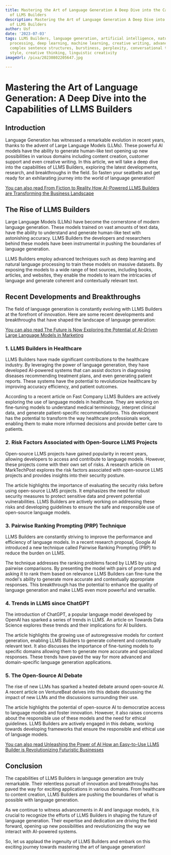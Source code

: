 ```yaml
---
title: Mastering the Art of Language Generation A Deep Dive into the Capabilities
  of LLMS Builders
description: Mastering the Art of Language Generation A Deep Dive into the Capabilities
  of LLMS Builders
author: Usf
date: '2023-07-03'
tags: LLMS Builders, language generation, artificial intelligence, natural language
  processing, deep learning, machine learning, creative writing, advanced vocabulary,
  complex sentence structures, burstiness, perplexity, conversational tone, writing
  style, creative thinking, linguistic creativity
imageUrl: /pixa/20230802205647.jpg

---
```

# Mastering the Art of Language  Generation: A Deep Dive into the Capabilities of LLMS Builders

## Introduction

Language Generation has witnessed a remarkable evolution in recent years, thanks to  the advent of Large Language Models (LLMs). These powerful AI  models have the ability to generate human-like  text opening up new possibilities  in various domains including content creation, customer support and even creative writing. In this article, we will take a deep dive into the capabilities of LLMS Builders, exploring the latest developments, research, and breakthroughs in  the field. So fasten  your seatbelts and get ready for an exhilarating journey into the world of language generation!

[You can also read From Fiction to Reality How AI-Powered  LLMS Builders are Transforming the Business Landscape](From%20Fiction%20to%20Reality%20How%20AI-Powered%20LLMS%20Builders%20are%20Transforming%20the%20Business%20Landscape)


## The Rise of LLMS Builders

Large Language Models (LLMs) have become the cornerstone of modern language generation. These models trained on vast amounts of text data, have the ability to understand and  generate human-like text with astonishing accuracy. LLMS  Builders the developers and researchers behind these models have been instrumental  in pushing the boundaries of language generation.

LLMS Builders employ advanced  techniques such as deep learning and natural language processing to train these models on  massive datasets. By exposing the models to a wide range  of text sources, including books,  articles, and websites, they enable the models to learn the intricacies of language and generate coherent and contextually relevant text.

## Recent Developments and  Breakthroughs

The field of language generation is constantly evolving with LLMS Builders at the forefront of innovation. Here are some recent  developments and breakthroughs that have  shaped  the landscape of language generation:

[You can also read The Future is Now  Exploring the Potential of AI-Driven Large Language Models in Marketing](The%20Future%20is%20Now%20Exploring%20the%20Potential%20of%20AI-Driven%20Large%20Language%20Models%20in%20Marketing)


### 1. LLMS Builders in Healthcare

LLMS Builders  have  made significant contributions to the healthcare industry. By  leveraging the power of language generation,  they have developed AI-powered systems that can  assist doctors in diagnosing diseases recommending  treatment plans,  and even generating patient reports. These systems have the potential to revolutionize healthcare  by improving accuracy efficiency, and patient outcomes.

According to a recent article on Fast Company LLMS Builders  are actively exploring  the use  of language models in healthcare. They are working on fine-tuning models to understand medical terminology, interpret clinical data, and generate patient-specific  recommendations.  This development has the potential to transform  the way healthcare professionals work,  enabling them  to make more informed decisions  and provide better care to patients.

### 2. Risk Factors Associated with Open-Source LLMS Projects

Open-source LLMS projects have gained popularity in recent years, allowing developers to access and contribute to language models. However, these projects come with their own set of risks. A research  article on MarkTechPost explores the risk factors associated with  open-source LLMS projects and provides insights into their security posture.

The article highlights  the importance of evaluating the security  risks before using open-source LLMS projects. It emphasizes the need  for robust security measures to protect sensitive data  and prevent potential vulnerabilities.  LLMS Builders are actively working on addressing these risks and developing guidelines to ensure the safe and  responsible use of open-source  language models.

### 3. Pairwise Ranking Prompting (PRP)  Technique

LLMS Builders are constantly striving to  improve the performance and efficiency of  language models. In a recent research proposal, Google  AI introduced a new technique called Pairwise Ranking  Prompting (PRP) to  reduce the burden on LLMS.

The technique addresses the ranking problems faced by LLMS by using pairwise comparisons. By presenting the model with  pairs of prompts  and asking it to rank them based on relevance LLMS  Builders can fine-tune the model's ability to generate more accurate  and contextually appropriate responses. This  breakthrough has the potential to enhance the quality of language generation and make LLMS even more powerful and versatile.

### 4. Trends in  LLMS since ChatGPT

The introduction of ChatGPT, a popular language model developed by OpenAI has sparked a series  of trends in LLMS. An article  on Towards Data  Science explores these trends and their implications for AI builders.

The article  highlights the growing use of autoregressive models for content  generation, enabling LLMS Builders to generate coherent and  contextually relevant  text. It also discusses the importance of fine-tuning models  to specific domains allowing them  to generate more accurate and specialized responses. These trends have  paved the way  for more advanced and domain-specific language generation applications.

### 5. The  Open-Source AI Debate

The rise of  new LLMs has sparked a  heated debate around open-source AI. A recent article on  VentureBeat delves into this debate discussing the  impact of new LLMs and the discussions surrounding their use.

The article highlights the  potential of open-source AI to democratize access to language models and foster innovation. However, it also raises concerns about the responsible use of these models and the need for ethical guidelines. LLMS Builders are actively engaged in this debate, working  towards developing frameworks that ensure the  responsible  and ethical  use of language models.

[You  can also read Unleashing the Power of AI How an Easy-to-Use LLMS Builder is  Revolutionizing  Futuristic Businesses](Unleashing%20the%20Power%20of%20AI%20How%20an%20Easy-to-Use%20LLMS%20Builder%20is%20Revolutionizing%20Futuristic%20Businesses)


## Conclusion

The capabilities of LLMS Builders in language generation are truly remarkable. Their relentless pursuit of innovation and breakthroughs has  paved the way for exciting applications in various domains. From healthcare to content creation, LLMS Builders are pushing  the boundaries of what is possible  with language generation.

As we continue  to witness advancements in AI and language models, it is crucial to recognize the efforts of LLMS Builders in shaping the  future of  language generation. Their expertise and dedication are driving the field forward, opening up new possibilities  and  revolutionizing the way we interact with AI-powered systems.

So, let us applaud the  ingenuity of LLMS Builders and embark on  this exciting  journey towards mastering the art of language generation!